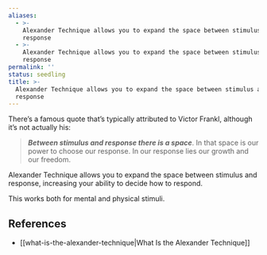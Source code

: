 ```yaml
---
aliases:
  - >-
    Alexander Technique allows you to expand the space between stimulus and
    response
  - >-
    Alexander Technique allows you to expand the space between stimulus and
    response
permalink: ''
status: seedling
title: >-
  Alexander Technique allows you to expand the space between stimulus and
  response
---
```

There’s a famous quote that’s typically attributed to Victor Frankl, although it’s not actually his:

> **_Between stimulus and response there is a space_**. In that space is our power to choose our response. In our response lies our growth and our freedom.

Alexander Technique allows you to expand the space between stimulus and response, increasing your ability to decide how to respond.

This works both for mental and physical stimuli.

## References

- [[what-is-the-alexander-technique|What Is the Alexander Technique]]
